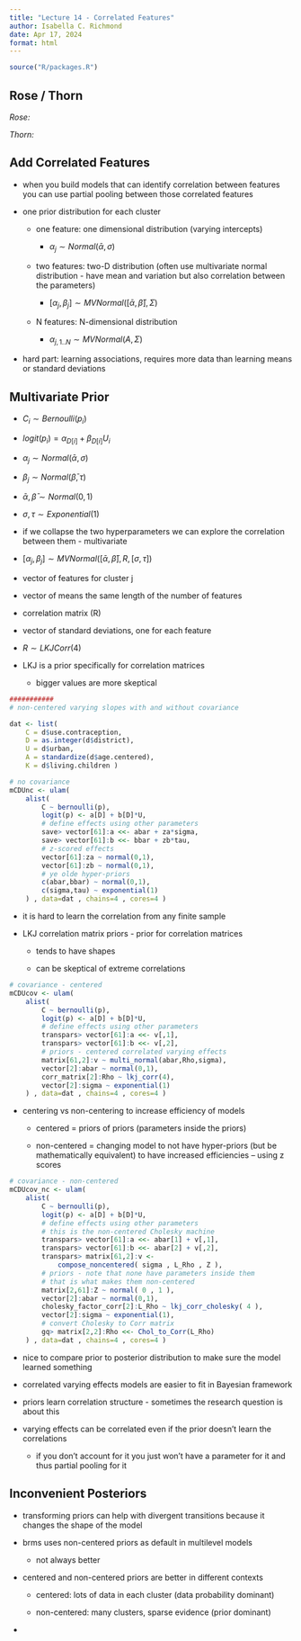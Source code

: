 ```yaml
---
title: "Lecture 14 - Correlated Features"
author: Isabella C. Richmond
date: Apr 17, 2024
format: html
---
```


```r
source("R/packages.R")
```

## Rose / Thorn

*Rose:*

*Thorn:*

## Add Correlated Features

-   when you build models that can identify correlation between features you can use partial pooling between those correlated features

-   one prior distribution for each cluster

    -   one feature: one dimensional distribution (varying intercepts)

        -   $\alpha_j \sim Normal(\bar{\alpha}, \sigma)$

    -   two features: two-D distribution (often use multivariate normal distribution - have mean and variation but also correlation between the parameters)

        -   $[\alpha_j, \beta_j] \sim MVNormal([\bar{\alpha}, \bar{\beta}], \Sigma)$

    -   N features: N-dimensional distribution

        -   $\alpha_{j, 1..N} \sim MVNormal(A, \Sigma)$

-   hard part: learning associations, requires more data than learning means or standard deviations

## Multivariate Prior

-   $C_i \sim Bernoulli(p_i)$

-   $logit(p_i) = \alpha_{D[i]} + \beta_{D[i]}U_i$

-   $\alpha_j \sim Normal(\bar{\alpha}, \sigma)$

-   $\beta_j \sim Normal(\bar{\beta}, \tau)$

-   $\bar{\alpha}, \bar{\beta} \sim Normal(0, 1)$

-   $\sigma, \tau \sim Exponential(1)$

-   if we collapse the two hyperparameters we can explore the correlation between them - multivariate

-   $[\alpha_j, \beta_j] \sim MVNormal([\bar{\alpha}, \bar{\beta}], R, [\sigma, \tau])$

-   vector of features for cluster j

-   vector of means the same length of the number of features

-   correlation matrix (R)

-   vector of standard deviations, one for each feature

-   $R \sim LKJCorr(4)$

-   LKJ is a prior specifically for correlation matrices

    -   bigger values are more skeptical

```r

###########
# non-centered varying slopes with and without covariance

dat <- list(
    C = d$use.contraception,
    D = as.integer(d$district),
    U = d$urban,
    A = standardize(d$age.centered),
    K = d$living.children )

# no covariance
mCDUnc <- ulam(
    alist(
        C ~ bernoulli(p),
        logit(p) <- a[D] + b[D]*U,
        # define effects using other parameters
        save> vector[61]:a <<- abar + za*sigma,
        save> vector[61]:b <<- bbar + zb*tau,
        # z-scored effects
        vector[61]:za ~ normal(0,1),
        vector[61]:zb ~ normal(0,1),
        # ye olde hyper-priors
        c(abar,bbar) ~ normal(0,1),
        c(sigma,tau) ~ exponential(1)
    ) , data=dat , chains=4 , cores=4 )
```

-   it is hard to learn the correlation from any finite sample

-   LKJ correlation matrix priors - prior for correlation matrices

    -   tends to have shapes

    -   can be skeptical of extreme correlations

```r
# covariance - centered
mCDUcov <- ulam(
    alist(
        C ~ bernoulli(p),
        logit(p) <- a[D] + b[D]*U,
        # define effects using other parameters
        transpars> vector[61]:a <<- v[,1],
        transpars> vector[61]:b <<- v[,2],
        # priors - centered correlated varying effects
        matrix[61,2]:v ~ multi_normal(abar,Rho,sigma),
        vector[2]:abar ~ normal(0,1),
        corr_matrix[2]:Rho ~ lkj_corr(4),
        vector[2]:sigma ~ exponential(1)
    ) , data=dat , chains=4 , cores=4 )
```

-   centering vs non-centering to increase efficiency of models

    -   centered = priors of priors (parameters inside the priors)

    -   non-centered = changing model to not have hyper-priors (but be mathematically equivalent) to have increased efficiencies -- using z scores

```r
# covariance - non-centered
mCDUcov_nc <- ulam(
    alist(
        C ~ bernoulli(p),
        logit(p) <- a[D] + b[D]*U,
        # define effects using other parameters
        # this is the non-centered Cholesky machine
        transpars> vector[61]:a <<- abar[1] + v[,1],
        transpars> vector[61]:b <<- abar[2] + v[,2],
        transpars> matrix[61,2]:v <-
            compose_noncentered( sigma , L_Rho , Z ),
        # priors - note that none have parameters inside them
        # that is what makes them non-centered
        matrix[2,61]:Z ~ normal( 0 , 1 ),
        vector[2]:abar ~ normal(0,1),
        cholesky_factor_corr[2]:L_Rho ~ lkj_corr_cholesky( 4 ),
        vector[2]:sigma ~ exponential(1),
        # convert Cholesky to Corr matrix
        gq> matrix[2,2]:Rho <<- Chol_to_Corr(L_Rho)
    ) , data=dat , chains=4 , cores=4 )
```

-   nice to compare prior to posterior distribution to make sure the model learned something

-   correlated varying effects models are easier to fit in Bayesian framework

-   priors learn correlation structure - sometimes the research question is about this

-   varying effects can be correlated even if the prior doesn't learn the correlations

    -   if you don't account for it you just won't have a parameter for it and thus partial pooling for it

## Inconvenient Posteriors

-   transforming priors can help with divergent transitions because it changes the shape of the model

-   brms uses non-centered priors as default in multilevel models

    -   not always better

-   centered and non-centered priors are better in different contexts

    -   centered: lots of data in each cluster (data probability dominant)

    -   non-centered: many clusters, sparse evidence (prior dominant)

-   
